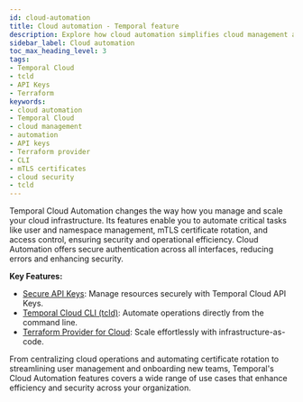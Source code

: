 ```yaml
---
id: cloud-automation
title: Cloud automation - Temporal feature
description: Explore how cloud automation simplifies cloud management and enhances security through APIs, Terraform, and CLI.
sidebar_label: Cloud automation
toc_max_heading_level: 3
tags:
- Temporal Cloud
- tcld
- API Keys
- Terraform
keywords:
- cloud automation
- Temporal Cloud
- cloud management
- automation
- API keys
- Terraform provider
- CLI
- mTLS certificates
- cloud security
- tcld
---
```



Temporal Cloud Automation changes the way how you manage and scale your cloud infrastructure.
Its features enable you to automate critical tasks like user and namespace management, mTLS certificate rotation, and access control, ensuring security and operational efficiency.
Cloud Automation offers secure authentication across all interfaces, reducing errors and enhancing security.

**Key Features:**

- [Secure API Keys](https://docs.temporal.io/cloud/api-keys): Manage resources securely with Temporal Cloud API Keys.
- [Temporal Cloud CLI (tcld)](https://docs.temporal.io/cloud/tcld): Automate operations directly from the command line.
- [Terraform Provider for Cloud](https://docs.temporal.io/production-deployment/cloud/terraform-provider#prerequisites): Scale effortlessly with infrastructure-as-code.

<RelatedReadContainer>
  <RelatedReadItem path="https://docs.temporal.io/cloud/api-keys" text="API Keys documentation" archetype="cloud-guide" />
  <RelatedReadItem path="https://docs.temporal.io/ops?_gl=1*1yf937l*_gcl_au*MTg1MTAxMTEwNC4xNzEzOTcxMjYw*_ga*MTgwODU1MzQyNi4xNzA3NzA4ODIz*_ga_R90Q9SJD3D*MTcyMTI0MTAyNy41MjIuMS4xNzIxMjQ5NTYxLjAuMC4w" text="Cloud Ops API documentation" archetype="cloud-guide" />
  <RelatedReadItem path="/cloud/tcld" text="Temporal Cloud CLI" archetype="cloud-guide" />
  <RelatedReadItem path="/production-deployment/cloud/terraform-provider" text="Terraform Provider for Cloud" archetype="cloud-guide" />
</RelatedReadContainer>

From centralizing cloud operations and automating certificate rotation to streamlining user management and onboarding new teams, Temporal's Cloud Automation features covers a wide range of use cases that enhance efficiency and security across your organization.
